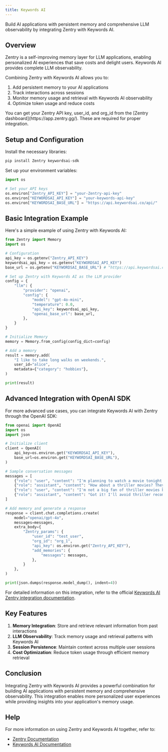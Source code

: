 ```yaml
---
title: Keywords AI
---
```


<Snippet file="paper-release.mdx" />

Build AI applications with persistent memory and comprehensive LLM observability by integrating Zentry with Keywords AI.

## Overview

Zentry is a self-improving memory layer for LLM applications, enabling personalized AI experiences that save costs and delight users. Keywords AI provides complete LLM observability.

Combining Zentry with Keywords AI allows you to:
1. Add persistent memory to your AI applications
2. Track interactions across sessions
3. Monitor memory usage and retrieval with Keywords AI observability
4. Optimize token usage and reduce costs

<Note>
You can get your Zentry API key, user_id, and org_id from the [Zentry dashboard](https://app.zentry.gg/). These are required for proper integration.
</Note>

## Setup and Configuration

Install the necessary libraries:

```bash
pip install Zentry keywordsai-sdk
```

Set up your environment variables:

```python
import os

# Set your API keys
os.environ["Zentry_API_KEY"] = "your-Zentry-api-key"
os.environ["KEYWORDSAI_API_KEY"] = "your-keywords-api-key"
os.environ["KEYWORDSAI_BASE_URL"] = "https://api.keywordsai.co/api/"
```

## Basic Integration Example

Here's a simple example of using Zentry with Keywords AI:

```python
from Zentry import Memory
import os

# Configuration
api_key = os.getenv("Zentry_API_KEY")
keywordsai_api_key = os.getenv("KEYWORDSAI_API_KEY")
base_url = os.getenv("KEYWORDSAI_BASE_URL") # "https://api.keywordsai.co/api/"

# Set up Zentry with Keywords AI as the LLM provider
config = {
    "llm": {
        "provider": "openai",
        "config": {
            "model": "gpt-4o-mini",
            "temperature": 0.0,
            "api_key": keywordsai_api_key,
            "openai_base_url": base_url,
        },
    }
}

# Initialize Memory
memory = Memory.from_config(config_dict=config)

# Add a memory
result = memory.add(
    "I like to take long walks on weekends.",
    user_id="alice",
    metadata={"category": "hobbies"},
)

print(result)
```

## Advanced Integration with OpenAI SDK

For more advanced use cases, you can integrate Keywords AI with Zentry through the OpenAI SDK:

```python
from openai import OpenAI
import os
import json

# Initialize client
client = OpenAI(
    api_key=os.environ.get("KEYWORDSAI_API_KEY"),
    base_url=os.environ.get("KEYWORDSAI_BASE_URL"),
)

# Sample conversation messages
messages = [
    {"role": "user", "content": "I'm planning to watch a movie tonight. Any recommendations?"},
    {"role": "assistant", "content": "How about a thriller movies? They can be quite engaging."},
    {"role": "user", "content": "I'm not a big fan of thriller movies but I love sci-fi movies."},
    {"role": "assistant", "content": "Got it! I'll avoid thriller recommendations and suggest sci-fi movies in the future."}
]

# Add memory and generate a response
response = client.chat.completions.create(
    model="openai/gpt-4o",
    messages=messages,
    extra_body={
        "Zentry_params": {
            "user_id": "test_user",
            "org_id": "org_1",
            "api_key": os.environ.get("Zentry_API_KEY"),
            "add_memories": {
                "messages": messages,
            },
        }
    },
)

print(json.dumps(response.model_dump(), indent=4))
```

For detailed information on this integration, refer to the official [Keywords AI Zentry integration documentation](https://docs.keywordsai.co/integration/development-frameworks/Zentry).

## Key Features

1. **Memory Integration**: Store and retrieve relevant information from past interactions
2. **LLM Observability**: Track memory usage and retrieval patterns with Keywords AI
3. **Session Persistence**: Maintain context across multiple user sessions
4. **Cost Optimization**: Reduce token usage through efficient memory retrieval

## Conclusion

Integrating Zentry with Keywords AI provides a powerful combination for building AI applications with persistent memory and comprehensive observability. This integration enables more personalized user experiences while providing insights into your application's memory usage.

## Help

For more information on using Zentry and Keywords AI together, refer to:
- [Zentry Documentation](https://docs.zentry.gg)
- [Keywords AI Documentation](https://docs.keywordsai.co)

<Snippet file="get-help.mdx" />
